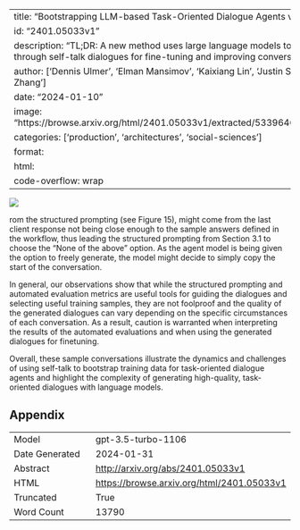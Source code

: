 
---
title: "Bootstrapping LLM-based Task-Oriented Dialogue Agents via Self-Talk"
id: "2401.05033v1"
description: "TL;DR: A new method uses large language models to collect data through self-talk dialogues for fine-tuning and improving conversation quality."
author: ['Dennis Ulmer', 'Elman Mansimov', 'Kaixiang Lin', 'Justin Sun', 'Xibin Gao', 'Yi Zhang']
date: "2024-01-10"
image: "https://browse.arxiv.org/html/2401.05033v1/extracted/5339646/img/schema.png"
categories: ['production', 'architectures', 'social-sciences']
format:
  html:
    code-overflow: wrap
---

![](https://browse.arxiv.org/html/2401.05033v1/extracted/5339646/img/schema.png)

rom the structured prompting (see Figure 15), might come from the last client response not being close enough to the sample answers defined in the workflow, thus leading the structured prompting from Section 3.1 to choose the "None of the above" option. As the agent model is being given the option to freely generate, the model might decide to simply copy the start of the conversation.

In general, our observations show that while the structured prompting and automated evaluation metrics are useful tools for guiding the dialogues and selecting useful training samples, they are not foolproof and the quality of the generated dialogues can vary depending on the specific circumstances of each conversation. As a result, caution is warranted when interpreting the results of the automated evaluations and when using the generated dialogues for finetuning.

Overall, these sample conversations illustrate the dynamics and challenges of using self-talk to bootstrap training data for task-oriented dialogue agents and highlight the complexity of generating high-quality, task-oriented dialogues with language models.

## Appendix

|          |          |
|----------|----------|
| Model     | gpt-3.5-turbo-1106       |
| Date Generated     | 2024-01-31       |
| Abstract | [http://arxiv.org/abs/2401.05033v1](http://arxiv.org/abs/2401.05033v1)        |
| HTML     | [https://browse.arxiv.org/html/2401.05033v1](https://browse.arxiv.org/html/2401.05033v1)       |
| Truncated       | True       |
| Word Count       | 13790       |